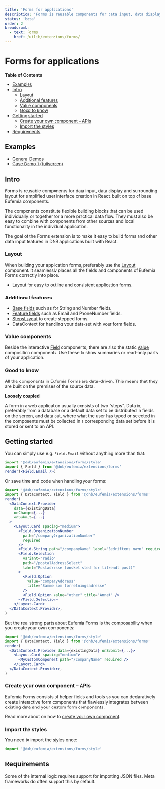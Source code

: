 ```yaml
---
title: 'Forms for applications'
description: 'Forms is reusable components for data input, data display and surrounding layout for simplified user interface creation in React, built on top of base Eufemia components.'
status: 'beta'
order: 2
breadcrumb:
  - text: Forms
    href: /uilib/extensions/forms/
---
```


# Forms for applications

**Table of Contents**

- [Examples](#examples)
- [Intro](#intro)
  - [Layout](#layout)
  - [Additional features](#additional-features)
  - [Value components](#value-components)
  - [Good to know](#good-to-know)
- [Getting started](#getting-started)
  - [Create your own component – APIs](#create-your-own-component--apis)
  - [Import the styles](#import-the-styles)
- [Requirements](#requirements)

## Examples

- [General Demos](/uilib/extensions/forms/general-demos/)
- [Case Demo 1 (fullscreen)](/uilib/extensions/forms/demo-cases/casedemo1/)

## Intro

Forms is reusable components for data input, data display and surrounding layout for simplified user interface creation in React, built on top of base Eufemia components.

The components constitute flexible building blocks that can be used individually, or together for a more practical data flow. They must also be easy to combine with components from other sources and local functionality in the individual application.

The goal of the Forms extension is to make it easy to build forms and other data input features in DNB applications built with React.

### Layout

When building your application forms, preferably use the [Layout](/uilib/components/layout) component. It seamlessly places all the fields and components of Eufemia Forms correctly into place.

- [Layout](/uilib/components/layout) for easy to outline and consistent application forms.

### Additional features

- [Base fields](/uilib/extensions/forms/base-fields/) such as for String and Number fields.
- [Feature fields](/uilib/extensions/forms/feature-fields/) such as Email and PhoneNumber fields.
- [StepsLayout](/uilib/extensions/forms/advanced-blocks/StepsLayout/) to create stepped forms.
- [DataContext](/uilib/extensions/forms/create-component/DataContext/) for handling your data-set with your form fields.

### Value components

Beside the interactive [Field](/uilib/extensions/forms/create-component/Field/) components, there are also the static [Value](/uilib/extensions/forms/create-component/Value/) composition components. Use these to show summaries or read-only parts of your application.

### Good to know

All the components in Eufemia Forms are data-driven. This means that they are built on the premises of the source data.

**Loosely coupled**

A form in a web application usually consists of two "steps". Data in, preferably from a database or a default data set to be distributed in fields on the screen, and data out, where what the user has typed or selected in the components must be collected in a corresponding data set before it is stored or sent to an API.

## Getting started

You can simply use e.g. `Field.Email` without anything more than that:

```jsx
import '@dnb/eufemia/extensions/forms/style'
import { Field } from '@dnb/eufemia/extensions/forms'
render(<Field.Email />)
```

Or save time and code when handling your forms:

```jsx
import '@dnb/eufemia/extensions/forms/style'
import { DataContext, Field } from '@dnb/eufemia/extensions/forms'
render(
  <DataContext.Provider
    data={existingData}
    onChange={...}
    onSubmit={...}
  >
    <Layout.Card spacing="medium">
      <Field.OrganizationNumber
        path="/companyOrganizationNumber"
        required
      />
      <Field.String path="/companyName" label="Bedriftens navn" required />
      <Field.Selection
        variant="radio"
        path="/postalAddressSelect"
        label="Postadresse (ønsket sted for tilsendt post)"
      >
        <Field.Option
          value="companyAddress"
          title="Samme som forretningsadresse"
        />
        <Field.Option value="other" title="Annet" />
      </Field.Selection>
    </Layout.Card>
  </DataContext.Provider>,
)
```

But the real strong parts about Eufemia Forms is the composability when you create your own components:

```jsx
import '@dnb/eufemia/extensions/forms/style'
import { DataContext, Field } from '@dnb/eufemia/extensions/forms'
render(
  <DataContext.Provider data={existingData} onSubmit={...}>
    <Layout.Card spacing="medium">
      <MyCustomComponent path="/companyName" required />
    </Layout.Card>
  </DataContext.Provider>,
)
```

### Create your own component – APIs

Eufemia Forms consists of helper fields and tools so you can declaratively create interactive form components that flawlessly integrates between existing data and your custom form components.

Read more about on how to [create your own component](/uilib/extensions/forms/create-component).

### Import the styles

You need to import the styles once:

```jsx
import '@dnb/eufemia/extensions/forms/style'
```

## Requirements

Some of the internal logic requires support for importing JSON files. Meta frameworks do often support this by default.
